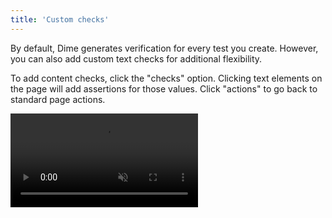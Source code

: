 ```yaml
---
title: 'Custom checks'
---
```


By default, Dime generates verification for every test you create.
However, you can also add custom text checks for additional
flexibility.

To add content checks, click the "checks" option. Clicking text
elements on the page will add assertions for those values.
Click "actions" to go back to standard page actions.

<Frame>
    <video
        autoPlay
        muted
        loop
        playsInline
        src="https://firebasestorage.googleapis.com/v0/b/dime-ac49e.appspot.com/o/docs%2Fchecks.mp4?alt=media"
    />
</Frame>